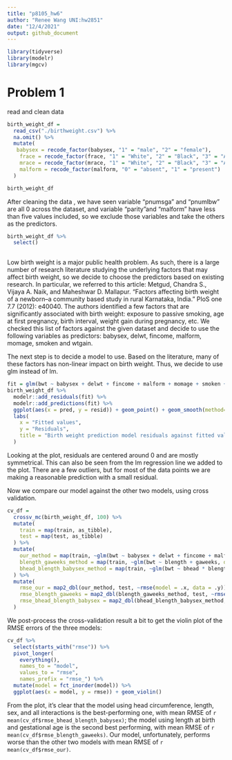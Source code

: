 ```yaml
---
title: "p8105_hw6"
author: "Renee Wang UNI:hw2851"
date: "12/4/2021"
output: github_document
---
```


```r
library(tidyverse)
library(modelr)
library(mgcv)


```
# Problem 1 

read and clean data
```r
birth_weight_df = 
  read_csv("./birthweight.csv") %>%
  na.omit() %>%
  mutate(
   babysex = recode_factor(babysex, "1" = "male", "2" = "female"),
    frace = recode_factor(frace, "1" = "White", "2" = "Black", "3" = "Asian", "4" = "Puerto Rican", "8" = "Other", "9" = "Unkown"),
    mrace = recode_factor(mrace, "1" = "White", "2" = "Black", "3" = "Asian", "4" = "Puerto Rican", "8" = "Other"),
    malform = recode_factor(malform, "0" = "absent", "1" = "present")
  )

```
```r
birth_weight_df
```

After cleaning the data , we have seen variable "pnumsga" and "pnumlbw" are all 0 across the dataset, and variable "parity"and "malform" have less than five values included, so we exclude those variables and take the others as the predictors.

```r
birth_weight_df %>%
  select()
  
```

Low birth weight is a major public health problem. As such, there is a large number of research literature studying the underlying factors that may affect birth weight, so we decide to choose the predictors based on existing research.
In particular, we referred to this article: Metgud, Chandra S., Vijaya A. Naik, and Maheshwar D. Mallapur. "Factors affecting birth weight of a newborn–a community based study in rural Karnataka, India." PloS one 7.7 (2012): e40040.
The authors identified a few factors that are significantly associated with birth weight: exposure to passive smoking, age at first pregnancy, birth interval, weight gain during pregnancy, etc. We checked this list of factors against the given dataset and decide to use the following variables as predictors: babysex, delwt, fincome, malform, momage, smoken and wtgain.

The next step is to decide a model to use. Based on the literature, many of these factors has non-linear impact on birth weight. Thus, we decide to use glm instead of lm.

```r
fit = glm(bwt ~ babysex + delwt + fincome + malform + momage + smoken + wtgain, data = birth_weight_df)
birth_weight_df %>%
  modelr::add_residuals(fit) %>%
  modelr::add_predictions(fit) %>%
  ggplot(aes(x = pred, y = resid)) + geom_point() + geom_smooth(method='lm') +
  labs(
    x = "Fitted values",
    y = "Residuals",
    title = "Birth weight prediction model residuals against fitted values"
  )
```
Looking at the plot, residuals are centered around 0 and are mostly symmetrical. This can also be seen from the lm regression line we added to the plot. There are a few outliers, but for most of the data points we are making a reasonable prediction with a small residual.

Now we compare our model against the other two models, using cross validation.
```r
cv_df =
  crossv_mc(birth_weight_df, 100) %>%
  mutate(
    train = map(train, as_tibble),
    test = map(test, as_tibble)
  ) %>%
  mutate(
    our_method = map(train, ~glm(bwt ~ babysex + delwt + fincome + malform + momage + smoken + wtgain, data = .x) ),
    blength_gaweeks_method = map(train, ~glm(bwt ~ blength + gaweeks, data = .x)),
    bhead_blength_babysex_method = map(train, ~glm(bwt ~ bhead * blength * babysex, data = .x))
  ) %>%
  mutate(
    rmse_our = map2_dbl(our_method, test, ~rmse(model = .x, data = .y)),
    rmse_blength_gaweeks = map2_dbl(blength_gaweeks_method, test, ~rmse(model = .x, data = .y)),
    rmse_bhead_blength_babysex = map2_dbl(bhead_blength_babysex_method, test, ~rmse(model = .x, data = .y))
  )
```

We post-process the cross-validation result a bit to get the violin plot of the RMSE errors of the three models:
```r
cv_df %>% 
  select(starts_with("rmse")) %>% 
  pivot_longer(
    everything(),
    names_to = "model", 
    values_to = "rmse",
    names_prefix = "rmse_") %>% 
  mutate(model = fct_inorder(model)) %>%
  ggplot(aes(x = model, y = rmse)) + geom_violin()
```
From the plot, it's clear that the model using head circumference, length, sex, and all interactions is the best-performing one, with mean RMSE of `r mean(cv_df$rmse_bhead_blength_babysex)`; the model using length at birth and gestational age is the second best performing, with mean RMSE of `r mean(cv_df$rmse_blength_gaweeks)`. Our model, unfortunately, performs worse than the other two models with mean RMSE of `r mean(cv_df$rmse_our)`.